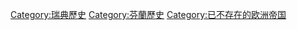 [[Category:瑞典歷史|Category:瑞典歷史]]
[[Category:芬蘭歷史|Category:芬蘭歷史]]
[[Category:已不存在的欧洲帝国|Category:已不存在的欧洲帝国]]